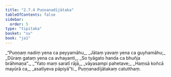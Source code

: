 ```yaml
---
title: "2.7.4 Puṇṇanadījātaka"
tableOfContents: false
sidebar:
  order: 5
type: "tipitaka"
basket: "su"
book: "ja1"
---
```



<DynamicBreadcrumb />

<Division number="127" book="ja1" bookNo="22" page="218">

<Paragraph number="547" type="verses" book="ja1">
_“Puṇṇaṃ nadiṃ yena ca peyyamāhu,_  
_Jātaṃ yavaṃ yena ca guyhamāhu;_  
_Dūraṃ gataṃ yena ca avhayanti,_  
_So tyāgato handa ca bhuñja brāhmaṇa”._  

</Paragraph>

</Division>
<Division number="128" book="ja1" bookNo="22" page="218">

<Paragraph number="548" type="verses" book="ja1">
_“Yato maṃ saratī rājā,_  
_vāyasampi pahetave;_  
_Haṃsā koñcā mayūrā ca,_  
_asatīyeva pāpiyā”ti._  


</Paragraph>
</Division>

<Paragraph number="549" type="center" book="ja1">
Puṇṇanadījātakaṃ catutthaṃ.
</Paragraph>